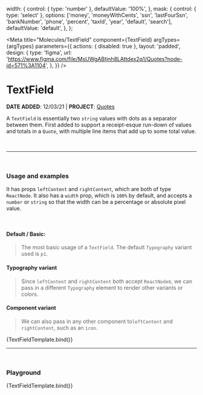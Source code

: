 

  width: {
    control: { type: 'number' },
    defaultValue: '100%',
  },
  mask: {
    control: { type: 'select' },
    options: ['money', 'moneyWithCents', 'ssn', 'lastFourSsn', 'bankNumber', 'phone', 'percent', 'taxId', 'year', 'default', 'search'],
    defaultValue: 'default',
  },
};

<Meta
  title="Molecules/TextField"
  component={TextField}
  argTypes={argTypes}
  parameters={{
    actions: { disabled: true },
    layout: 'padded',
    design: {
      type: 'figma',
      url: 'https://www.figma.com/file/MsUWgABtjnh8LAttdex2q1/Quotes?node-id=571%3A1104',
    },
  }}
/>


# TextField

**DATE ADDED**: 12/03/21 | **PROJECT**: [Quotes](https://www.notion.so/gethearth/Quotes-Bid-Estimate-Tool-c05b0b74bbb9404f8e2cc40dfdec044a)

A `TextField` is essentially two `string` values with dots as a separator between them.
First added to support a receipt-esque run-down of values and totals in a `Quote`, with multiple line items that
add up to some total value.

<br />

---

<br />

### Usage and examples

It has props `leftContent` and `rightContent`, which are both of type `ReactNode`. It also has a
`width` prop, which is `100%` by default, and accepts a `number` or `string` so that the width can be
a percentage or absolute pixel value.

<br />

#### Default / Basic:

> The most basic usage of a `TextField`. The default `Typography` variant used is `p1`.
<!-- 
<Canvas>
  <Story
    name="Basic"
    component={TextField}
    args={{ leftContent: 'Discount', rightContent: '-$10.00' }}
  >
    {TextFieldTemplate.bind()}
  </Story>
</Canvas> -->

#### Typography variant

> Since `leftContent` and `rightContent` both accept `ReactNode`s, we can pass in a different
> `Typography` element to render other variants or colors.
<!-- 
<Canvas>
  <Story
    name="Typography variant"
    args={{
      leftContent: (
        <Typography variant="h2" weight="semibold">
          Total
        </Typography>
      ),
      rightContent: (
        <Typography variant="h2" weight="semibold" color="success500">
          1,714.0
        </Typography>
      ),
    }}
  >
    {TextFieldTemplate.bind()}
  </Story>
</Canvas> -->

#### Component variant

> We can also pass in any other component to`leftContent` and `rightContent`, such as an `icon`.

<Canvas>
  <Story
    name="Component variant"
    args={{
    }}
  >
    {TextFieldTemplate.bind()}
  </Story>
</Canvas>

---

<br />

### Playground

<Canvas>
  <Story name="Playground">{TextFieldTemplate.bind()}</Story>
</Canvas>

<ArgsTable of={TextField} story="Playground" />
